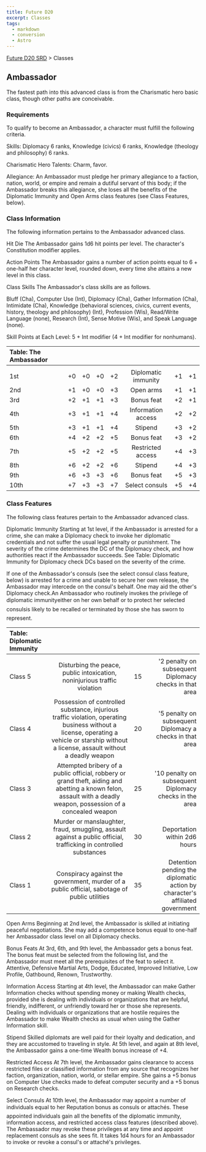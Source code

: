 ```yaml
---
title: Future D20
excerpt: Classes
tags:
  - markdown
  - conversion
  - Astro
---
```






[Future D20 SRD]( / ) > Classes




## Ambassador


The fastest path into this advanced class is from the Charismatic hero basic class, though other paths are conceivable.


### Requirements


To qualify to become an Ambassador, a character must fulfill the following criteria.


Skills: Diplomacy 6 ranks, Knowledge (civics) 6 ranks, Knowledge (theology and philosophy) 6 ranks.


Charismatic Hero Talents: Charm, favor.


Allegiance: An Ambassador must pledge her primary allegiance to a faction, nation, world, or empire and remain a dutiful servant of this body; if the Ambassador breaks this allegiance, she loses all the benefits of the Diplomatic Immunity and Open Arms class features (see Class Features, below).


### Class Information


The following information pertains to the Ambassador advanced class.


Hit Die
The Ambassador gains 1d6 hit points per level. The character's Constitution modifier applies.


Action Points
The Ambassador gains a number of action points equal to 6 + one-half her character level, rounded down, every time she attains a new level in this class.


Class Skills
The Ambassador's class skills are as follows.


Bluff (Cha), Computer Use (Int), Diplomacy (Cha), Gather Information (Cha), Intimidate (Cha), Knowledge (behavioral sciences, civics, current events, history, theology and philosophy) (Int), Profession (Wis), Read/Write Language (none), Research (Int), Sense Motive (Wis), and Speak Language (none).


Skill Points at Each Level: 5 + Int modifier (4 + Int modifier for nonhumans).


| Table: The Ambassador |  |  |  |  |  |  |  |
| :----------------------- | :--: | :--: | :--: | :--: | :--: | :--: | --: |
|  |  |  |  |  |  |  |  |
| 1st | +0 | +0 | +0 | +2 | Diplomatic immunity | +1 | +1 |
| 2nd | +1 | +0 | +0 | +3 | Open arms | +1 | +1 |
| 3rd | +2 | +1 | +1 | +3 | Bonus feat | +2 | +1 |
| 4th | +3 | +1 | +1 | +4 | Information access | +2 | +2 |
| 5th | +3 | +1 | +1 | +4 | Stipend | +3 | +2 |
| 6th | +4 | +2 | +2 | +5 | Bonus feat | +3 | +2 |
| 7th | +5 | +2 | +2 | +5 | Restricted access | +4 | +3 |
| 8th | +6 | +2 | +2 | +6 | Stipend | +4 | +3 |
| 9th | +6 | +3 | +3 | +6 | Bonus feat | +5 | +3 |
| 10th | +7 | +3 | +3 | +7 | Select consuls | +5 | +4 |



### Class Features


The following class features pertain to the Ambassador advanced class.


Diplomatic Immunity
Starting at 1st level, if the Ambassador is arrested for a crime, she can make a Diplomacy check to invoke her diplomatic credentials and not suffer the usual legal penalty or punishment. The severity of the crime determines the DC of the Diplomacy check, and how authorities react if the Ambassador succeeds. See Table: Diplomatic Immunity for Diplomacy check DCs based on the severity of the crime.


If one of the Ambassador's consuls (see the select consul class feature, below) is arrested for a crime and unable to secure her own release, the Ambassador may intercede on the consul's behalf. One may aid the other's Diplomacy check.An Ambassador who routinely invokes the privilege of diplomatic immunityeither on her own behalf or to protect her selected consulsis likely to be recalled or terminated by those she has sworn to represent.


| Table: Diplomatic Immunity |  |  |  |
| :---------------------------- | :--: | :--: | --: |
|  |  |  |  |
| Class 5 | Disturbing the peace, public intoxication, noninjurious traffic violation | 15 | '2 penalty on subsequent Diplomacy checks in that area |
| Class 4 | Possession of controlled substance, injurious traffic violation, operating business without a license, operating a vehicle or starship without a license, assault without a deadly weapon | 20 | '5 penalty on subsequent Diplomacy a checks in that area |
| Class 3 | Attempted bribery of a public official, robbery or grand theft, aiding and abetting a known felon, assault with a deadly weapon, possession of a concealed weapon | 25 | '10 penalty on subsequent Diplomacy checks in the area |
| Class 2 | Murder or manslaughter, fraud, smuggling, assault against a public official, trafficking in controlled substances | 30 | Deportation within 2d6 hours |
| Class 1 | Conspiracy against the government, murder of a public official, sabotage of public utilities | 35 | Detention pending the diplomatic action by character's affiliated government |



Open Arms
Beginning at 2nd level, the Ambassador is skilled at initiating peaceful negotiations. She may add a competence bonus equal to one-half her Ambassador class level on all Diplomacy checks.


Bonus Feats
At 3rd, 6th, and 9th level, the Ambassador gets a bonus feat. The bonus feat must be selected from the following list, and the Ambassador must meet all the prerequisites of the feat to select it. Attentive, Defensive Martial Arts, Dodge, Educated, Improved Initiative, Low Profile, Oathbound, Renown, Trustworthy.


Information Access
Starting at 4th level, the Ambassador can make Gather Information checks without spending money or making Wealth checks, provided she is dealing with individuals or organizations that are helpful, friendly, indifferent, or unfriendly toward her or those she represents. Dealing with individuals or organizations that are hostile requires the Ambassador to make Wealth checks as usual when using the Gather Information skill.


Stipend
Skilled diplomats are well paid for their loyalty and dedication, and they are accustomed to traveling in style. At 5th level, and again at 8th level, the Ambassador gains a one-time Wealth bonus increase of +4.


Restricted Access
At 7th level, the Ambassador gains clearance to access restricted files or classified information from any source that recognizes her faction, organization, nation, world, or stellar empire. She gains a +5 bonus on Computer Use checks made to defeat computer security and a +5 bonus on Research checks.


Select Consuls
At 10th level, the Ambassador may appoint a number of individuals equal to her Reputation bonus as consuls or attachés. These appointed individuals gain all the benefits of the diplomatic immunity, information access, and restricted access class features (described above). The Ambassador may revoke these privileges at any time and appoint replacement consuls as she sees fit. It takes 1d4 hours for an Ambassador to invoke or revoke a consul's or attaché's privileges.



